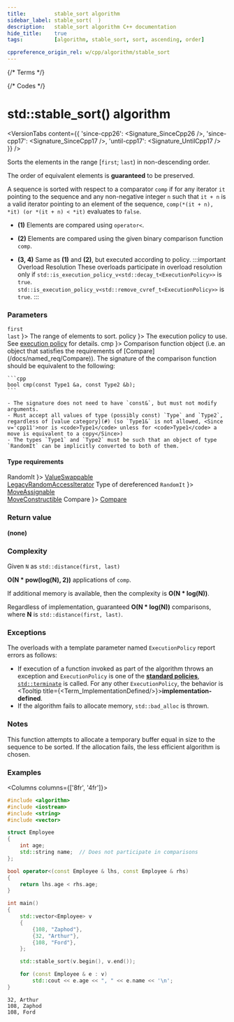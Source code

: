 ```yaml
---
title:         stable_sort algorithm
sidebar_label: stable_sort(  )
description:   stable_sort algorithm C++ documentation
hide_title:    true
tags:          [algorithm, stable_sort, sort, ascending, order]

cppreference_origin_rel: w/cpp/algorithm/stable_sort
---
```



{/* Terms */}


{/* Codes */}


# std::stable_sort() algorithm

<VersionTabs content={{
	'since-cpp26': <Signature_SinceCpp26 />,
	'since-cpp17': <Signature_SinceCpp17 />,
	'until-cpp17': <Signature_UntilCpp17 />
}} />


Sorts the elements in the range [`first`; `last`) in non-descending order.

The order of equivalent elements is **guaranteed** to be preserved.

A sequence is sorted with respect to a comparator `comp` if for any iterator `it` pointing to the sequence
and any non-negative integer `n` such that `it + n` is a valid iterator pointing to an element of the sequence,
`comp(*(it + n), *it) (or *(it + n) < *it)` evaluates to `false`.

- **(1)** Elements are compared using `operator<`.

- **(2)** Elements are compared using the given binary comparison function `comp`.

- **(3, 4)** Same as **(1)** and **(2)**, but executed according to policy.
	:::important Overload Resolution
	These overloads participate in overload resolution only if
	<Until v='cpp20'> <code>std::is_execution_policy_v&lt;std::decay_t&lt;ExecutionPolicy&gt;&gt;</code> is <code>true</code>. </Until>
	<Since v='cpp20'> <code>std::is_execution_policy_v&lt;std::remove_cvref_t&lt;ExecutionPolicy&gt;&gt;</code> is <code>true</code>. </Since>
	:::

### Parameters

<SymbolTable>
  <Symbol none noLink name={ <> <code>first</code> <br/> <code>last</code> </> }>
    The range of elements to sort.
  </Symbol>
  <Symbol none noLink name={ <code>policy</code> }>
    The execution policy to use. See <a href="#">execution policy</a> for details.
  </Symbol>
  <Symbol none noLink name={ <code>cmp</code> }>
    Comparison function object (i.e. an object that satisfies the requirements of [Compare](/docs/named_req/Compare)).
    The signature of the comparison function should be equivalent to the following:

    ```cpp
    bool cmp(const Type1 &a, const Type2 &b);
    ```

    - The signature does not need to have `const&`, but must not modify arguments.
    - Must accept all values of type (possibly const) `Type` and `Type2`, regardless of [value category](#) (so `Type1&` is not allowed, <Since v='cpp11'>nor is <code>Type1</code> unless for <code>Type1</code> a move is equivalent to a copy</Since>)
    - The types `Type1` and `Type2` must be such that an object of type `RandomIt` can be implicitly converted to both of them.
  </Symbol>
</SymbolTable>

#### Type requirements

<SymbolTable>
  <Symbol none noLink name={ <code>RandomIt</code> }>
    <a href="/docs/named_req/ValueSwappable">ValueSwappable</a> <br/>
    <a href="/docs/named_req/LegacyRandomAccessIterator">LegacyRandomAccessIterator</a>
  </Symbol>
  <Symbol none noLink name={ <> Type of dereferenced <code>RandomIt</code> </> }>
    <a href="/docs/named_req/MoveAssignable">MoveAssignable</a> <br/>
    <a href="/docs/named_req/MoveConstructible">MoveConstructible</a>
  </Symbol>
  <Symbol none noLink name={ <code>Compare</code> }>
    <a href="/docs/named_req/Compare">Compare</a>
  </Symbol>
</SymbolTable>

### Return value

**(none)**

### Complexity

Given `N` as `std::distance(first, last)`

**O(N \* pow(log(N), 2))** applications of `comp`.

If additional memory is available, then the complexity is **O(N \* log(N))**.

Regardless of implementation, guaranteed **O(N \* log(N))** comparisons, where **N** is `std::distance(first, last)`.

### Exceptions

The overloads with a template parameter named `ExecutionPolicy` report errors as follows:
- If execution of a function invoked as part of the algorithm throws an exception and `ExecutionPolicy` is one of the [**standard policies**](#), [`std::terminate`](#) is called.
	For any other `ExecutionPolicy`, the behavior is <Tooltip title={<Term_ImplementationDefined/>}>**implementation-defined**</Tooltip>.
- If the algorithm fails to allocate memory, `std::bad_alloc` is thrown.

### Notes

This function attempts to allocate a temporary buffer equal in size to the sequence to be sorted. If the allocation fails, the less efficient algorithm is chosen.

### Examples

<Columns columns={['8fr', '4fr']}>
<div>

```cpp title='Main.cpp' showLineNumbers
#include <algorithm>
#include <iostream>
#include <string>
#include <vector>

struct Employee
{
    int age;
    std::string name;  // Does not participate in comparisons
};

bool operator<(const Employee & lhs, const Employee & rhs)
{
    return lhs.age < rhs.age;
}

int main()
{
    std::vector<Employee> v
    {
        {108, "Zaphod"},
        {32, "Arthur"},
        {108, "Ford"},
    };

    std::stable_sort(v.begin(), v.end());

    for (const Employee & e : v)
        std::cout << e.age << ", " << e.name << '\n';
}
```

</div>
<div>

```plaintext title="Output"
32, Arthur
108, Zaphod
108, Ford
```

</div>
</Columns>
